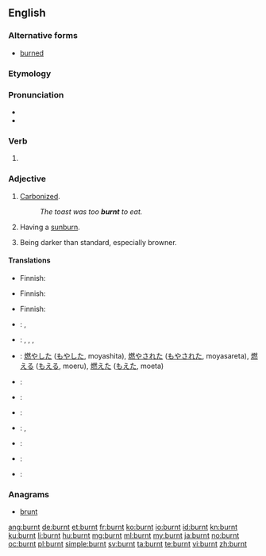 ==English==

===Alternative forms===
* [[burned]]

===Etymology===
{{suffix|burn|t}}

===Pronunciation===
* {{IPA|/ˈbɜrnt/}}
* {{audio|en-us-burnt.ogg|Audio (US)}}

===Verb===
{{en-verb form}}

# {{en-past of|burn}}


===Adjective===
{{en-adj}}

# {{context|of food}} [[carbonize|Carbonized]].
#: ''The toast was too '''burnt''' to eat.''
# {{context|of a person}} Having a [[sunburn]].
# {{context|of a color}} Being darker than standard, especially browner.

====Translations====
{{trans-top|carbonized}}
* Finnish: {{t|fi|palanut}}
{{trans-mid}}
{{trans-bottom}}
{{trans-top|sun-burned}}
* Finnish: {{t|fi|palanut}}
{{trans-mid}}
{{trans-bottom}}
{{trans-top|browner than standard}}
* Finnish: {{t|fi|poltettu}}
{{trans-mid}}
{{trans-bottom}}
{{checktrans-top}}
<!--We don't have translations of inflected forms. Does the word fit the adjective senses?-->
* {{ttbc|Dutch}}: {{t+|nl|verbrandde}}, {{t+|nl|verbrand}}
* {{ttbc|Indonesian}}: {{t+|id|bakar|alt=membakar}}, {{t+|id|bakar|alt=membakar}}, {{t+|id|bakar|alt=dibakar}}, {{t+|id|bakar|alt=terbakar}}
* {{ttbc|Japanese}}: [[燃やした]] ([[もやした]], moyashita), [[燃やされた]] ([[もやされた]], moyasareta),  [[燃える]] ([[もえる]], moeru),  [[燃えた]] ([[もえた]], moeta)
* {{ttbc|Aromanian}}: {{t-|rup|arsu}}
* {{ttbc|French}}: {{t+|fr|brûlé}}
{{trans-mid}}
* {{ttbc|Italian}}: {{t-|it|arso}}
* {{ttbc|Latin}}: {{t-|la|arsus|alt=ārsus}}, {{t-|la|aestuatus|alt=aestuātus}}
* {{ttbc|Portuguese}}: {{t+|pt|queimado}}
* {{ttbc|Romanian}}: {{t-|ro|ars}}
* {{ttbc|Spanish}}: {{t+|es|quemado}}
{{trans-bottom}}

===Anagrams===
* [[brunt#English|brunt]]

[[ang:burnt]]
[[de:burnt]]
[[et:burnt]]
[[fr:burnt]]
[[ko:burnt]]
[[io:burnt]]
[[id:burnt]]
[[kn:burnt]]
[[ku:burnt]]
[[li:burnt]]
[[hu:burnt]]
[[mg:burnt]]
[[ml:burnt]]
[[my:burnt]]
[[ja:burnt]]
[[no:burnt]]
[[oc:burnt]]
[[pl:burnt]]
[[simple:burnt]]
[[sv:burnt]]
[[ta:burnt]]
[[te:burnt]]
[[vi:burnt]]
[[zh:burnt]]